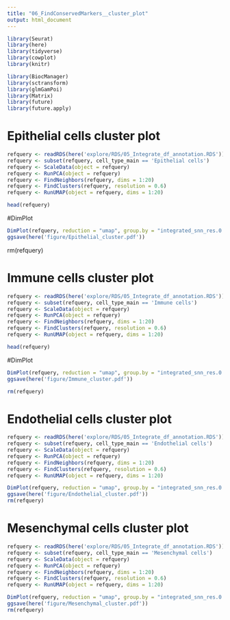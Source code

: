 ```yaml
---
title: "06_FindConservedMarkers__cluster_plot"
output: html_document
---
```


```r
library(Seurat)
library(here)
library(tidyverse)
library(cowplot)
library(knitr)

library(BiocManager)
library(sctransform)
library(glmGamPoi)
library(Matrix)
library(future)
library(future.apply)
```

# Epithelial cells cluster plot 
```r
refquery <- readRDS(here('explore/RDS/05_Integrate_df_annotation.RDS'))
refquery <- subset(refquery, cell_type_main == 'Epithelial cells')
refquery <- ScaleData(object = refquery)
refquery <- RunPCA(object = refquery)
refquery <- FindNeighbors(refquery, dims = 1:20)
refquery <- FindClusters(refquery, resolution = 0.6)
refquery <- RunUMAP(object = refquery, dims = 1:20)

head(refquery)
```

#DimPlot
```r
DimPlot(refquery, reduction = "umap", group.by = "integrated_snn_res.0.6", label = TRUE, label.size = 3, repel = TRUE)
ggsave(here('figure/Epithelial_cluster.pdf')) 
```
rm(refquery)

# Immune cells cluster plot 
```r
refquery <- readRDS(here('explore/RDS/05_Integrate_df_annotation.RDS'))
refquery <- subset(refquery, cell_type_main == 'Immune cells')
refquery <- ScaleData(object = refquery)
refquery <- RunPCA(object = refquery)
refquery <- FindNeighbors(refquery, dims = 1:20)
refquery <- FindClusters(refquery, resolution = 0.6)
refquery <- RunUMAP(object = refquery, dims = 1:20)

head(refquery)
```
#DimPlot
```r
DimPlot(refquery, reduction = "umap", group.by = "integrated_snn_res.0.6", label = TRUE, label.size = 3, repel = TRUE)
ggsave(here('figure/Immune_cluster.pdf')) 
```
```r
rm(refquery)
```


# Endothelial cells cluster plot 
```r
refquery <- readRDS(here('explore/RDS/05_Integrate_df_annotation.RDS'))
refquery <- subset(refquery, cell_type_main == 'Endothelial cells')
refquery <- ScaleData(object = refquery)
refquery <- RunPCA(object = refquery)
refquery <- FindNeighbors(refquery, dims = 1:20)
refquery <- FindClusters(refquery, resolution = 0.6)
refquery <- RunUMAP(object = refquery, dims = 1:20)

DimPlot(refquery, reduction = "umap", group.by = "integrated_snn_res.0.6", label = TRUE, label.size = 3, repel = TRUE)
ggsave(here('figure/Endothelial_cluster.pdf'))
rm(refquery)
```

# Mesenchymal cells cluster plot 
```r
refquery <- readRDS(here('explore/RDS/05_Integrate_df_annotation.RDS'))
refquery <- subset(refquery, cell_type_main == 'Mesenchymal cells')
refquery <- ScaleData(object = refquery)
refquery <- RunPCA(object = refquery)
refquery <- FindNeighbors(refquery, dims = 1:20)
refquery <- FindClusters(refquery, resolution = 0.6)
refquery <- RunUMAP(object = refquery, dims = 1:20)

DimPlot(refquery, reduction = "umap", group.by = "integrated_snn_res.0.6", label = TRUE, label.size = 3, repel = TRUE)
ggsave(here('figure/Mesenchymal_cluster.pdf'))
rm(refquery)
```